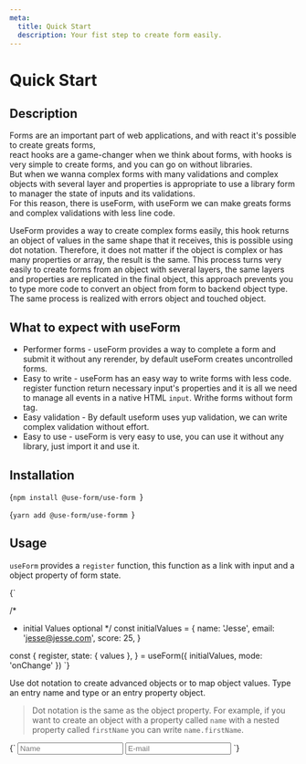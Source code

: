 ```yaml
---
meta:
  title: Quick Start
  description: Your fist step to create form easily.
---
```





# Quick Start

## Description

Forms are an important part of web applications, and with react it's possible to create greats forms,  
react hooks are a game-changer when we think about forms, with hooks is very simple to create forms, and you can go on without libraries.  
But when we wanna complex forms with many validations and complex objects with several layer and properties is appropriate to use a library form to manager the state of inputs and its validations.  
For this reason, there is useForm, with useForm we can make greats forms and complex validations with less line code.

UseForm provides a way to create complex forms easily, this hook returns an object of values ​​in the same shape that it receives, this is possible using dot notation. Therefore,
it does not matter if the object is complex or has many properties or array,
the result is the same. This process turns very easily to create forms from an object with several layers,
the same layers and properties are replicated in the final object,
this approach prevents you to type more code to convert an object from form to backend object type. The same process is realized with errors object and touched object.

## What to expect with useForm

- Performer forms - useForm provides a way to complete a form and submit it without any rerender, by default useForm creates uncontrolled forms.
- Easy to write - useForm has an easy way to write forms with less code. register function return necessary input's properties and it is all we need to manage all events in a native HTML `input`. Writhe forms without form tag.
- Easy validation - By default useform uses yup validation, we can write complex validation without effort.
- Easy to use - useForm is very easy to use, you can use it without any library, just import it and use it.

## Installation

<CodeBlock language="bash">{`npm install @use-form/use-form
  `}</CodeBlock>

<CodeBlock language="bash">{`yarn add @use-form/use-formm
  `}</CodeBlock>

## Usage

`useForm` provides a `register` function, this function as a link with input and a object property of form state.

<Demo url="https://codesandbox.io/s/use-form-quick-start-br05d" />

<CodeBlock language="jsx">
{`

/*
 *  initial Values optional
 */
const initialValues = {
  name: 'Jesse',
  email: 'jesse@jesse.com',
  score: 25,
}

const {
  register,
  state: { values },
} = useForm({ initialValues, mode: 'onChange' })
`}
</CodeBlock>

Use dot notation to create advanced objects or to map object values. Type an entry name and type or an entry property object.

> Dot notation is the same as the object property. For example, if you want to create an object with a property called `name` with a nested property called `firstName` you can write `name.firstName`.

<CodeBlock language="jsx">
{`
<input placeholder="Name" {...register("name")}/>
<input placeholder="E-mail" type="email" {...register("email")}/>
`}
</CodeBlock>